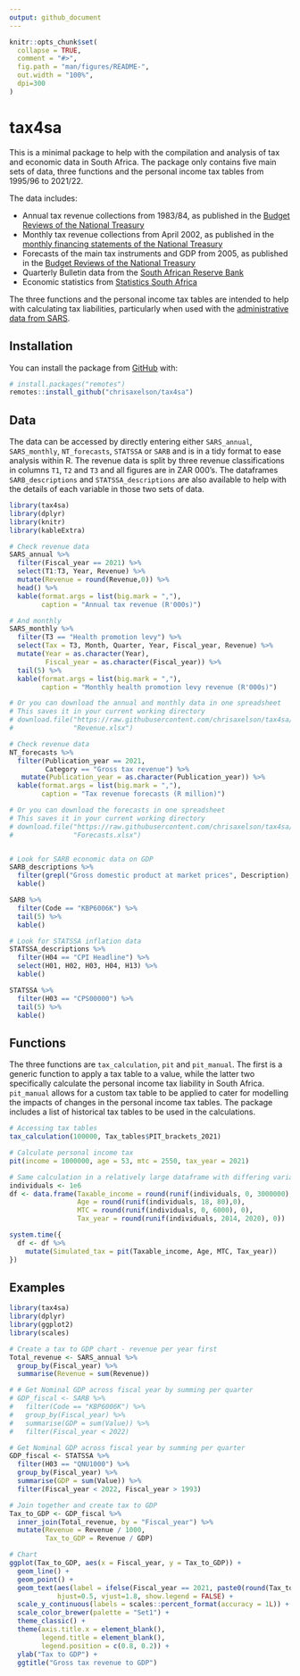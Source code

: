 ```yaml
---
output: github_document
---
```


<!-- README.md is generated from README.Rmd. Please edit that file -->

```r
knitr::opts_chunk$set(
  collapse = TRUE,
  comment = "#>",
  fig.path = "man/figures/README-",
  out.width = "100%",
  dpi=300
)
```

# tax4sa

<!-- badges: start -->

<!-- badges: end -->

This is a minimal package to help with the compilation and analysis of tax and economic data in South Africa. The package only contains five main sets of data, three functions and the personal income tax tables from 1995/96 to 2021/22.

The data includes:

-   Annual tax revenue collections from 1983/84, as published in the [Budget Reviews of the National Treasury](http://www.treasury.gov.za/documents/national%20budget/default.aspx)
-   Monthly tax revenue collections from April 2002, as published in the [monthly financing statements of the National Treasury](http://www.treasury.gov.za/comm_media/press/monthly/default.aspx)
-   Forecasts of the main tax instruments and GDP from 2005, as published in the [Budget Reviews of the National Treasury](http://www.treasury.gov.za/documents/national%20budget/default.aspx)
-   Quarterly Bulletin data from the [South African Reserve Bank](https://www.resbank.co.za/en/home/publications/quarterly-bulletin1/download-information-from-xlsx-data-files)
-   Economic statistics from [Statistics South Africa](http://www.statssa.gov.za/?page_id=1847)

The three functions and the personal income tax tables are intended to help with calculating tax liabilities, particularly when used with the [administrative data from SARS](https://sa-tied.wider.unu.edu/sites/default/files/pdf/SATIED_WP36_Ebrahim_Axelson_March_2019.pdf).

## Installation

You can install the package from [GitHub](https://github.com/) with:

``` r
# install.packages("remotes")
remotes::install_github("chrisaxelson/tax4sa")
```

## Data

The data can be accessed by directly entering either `SARS_annual`, `SARS_monthly`, `NT_forecasts`, `STATSSA` or `SARB` and is in a tidy format to ease analysis within R. The revenue data is split by three revenue classifications in columns `T1`, `T2` and `T3` and all figures are in ZAR 000's. The dataframes `SARB_descriptions` and `STATSSA_descriptions` are also available to help with the details of each variable in those two sets of data.

```r
library(tax4sa)
library(dplyr)
library(knitr)
library(kableExtra)

# Check revenue data
SARS_annual %>% 
  filter(Fiscal_year == 2021) %>%  
  select(T1:T3, Year, Revenue) %>% 
  mutate(Revenue = round(Revenue,0)) %>% 
  head() %>% 
  kable(format.args = list(big.mark = ","), 
        caption = "Annual tax revenue (R'000s)")

# And monthly
SARS_monthly %>% 
  filter(T3 == "Health promotion levy") %>% 
  select(Tax = T3, Month, Quarter, Year, Fiscal_year, Revenue) %>% 
  mutate(Year = as.character(Year),
         Fiscal_year = as.character(Fiscal_year)) %>% 
  tail(5) %>% 
  kable(format.args = list(big.mark = ","),
        caption = "Monthly health promotion levy revenue (R'000s)") 

# Or you can download the annual and monthly data in one spreadsheet
# This saves it in your current working directory
# download.file("https://raw.githubusercontent.com/chrisaxelson/tax4sa/master/data-raw/SARS/Revenue.xlsx",
#               "Revenue.xlsx")

# Check revenue data
NT_forecasts %>% 
  filter(Publication_year == 2021,
         Category == "Gross tax revenue") %>% 
   mutate(Publication_year = as.character(Publication_year)) %>% 
  kable(format.args = list(big.mark = ","), 
        caption = "Tax revenue forecasts (R million)")

# Or you can download the forecasts in one spreadsheet
# This saves it in your current working directory
# download.file("https://raw.githubusercontent.com/chrisaxelson/tax4sa/master/data-raw/SARS/Forecasts.xlsx",
#               "Forecasts.xlsx")


# Look for SARB economic data on GDP
SARB_descriptions %>% 
  filter(grepl("Gross domestic product at market prices", Description), Frequency == "K1") %>%
  kable()

SARB %>% 
  filter(Code == "KBP6006K") %>% 
  tail(5) %>% 
  kable()

# Look for STATSSA inflation data
STATSSA_descriptions %>% 
  filter(H04 == "CPI Headline") %>%
  select(H01, H02, H03, H04, H13) %>% 
  kable()

STATSSA %>% 
  filter(H03 == "CPS00000") %>% 
  tail(5) %>% 
  kable()


```

## Functions

The three functions are `tax_calculation`, `pit` and `pit_manual`. The first is a generic function to apply a tax table to a value, while the latter two specifically calculate the personal income tax liability in South Africa. `pit_manual` allows for a custom tax table to be applied to cater for modelling the impacts of changes in the personal income tax tables. The package includes a list of historical tax tables to be used in the calculations.

```r
# Accessing tax tables
tax_calculation(100000, Tax_tables$PIT_brackets_2021)

# Calculate personal income tax
pit(income = 1000000, age = 53, mtc = 2550, tax_year = 2021)

# Same calculation in a relatively large dataframe with differing variables
individuals <- 1e6
df <- data.frame(Taxable_income = round(runif(individuals, 0, 3000000),0),
                 Age = round(runif(individuals, 18, 80),0),
                 MTC = round(runif(individuals, 0, 6000), 0),
                 Tax_year = round(runif(individuals, 2014, 2020), 0))

system.time({
  df <- df %>% 
    mutate(Simulated_tax = pit(Taxable_income, Age, MTC, Tax_year))
})
```

## Examples

```r
library(tax4sa)
library(dplyr)
library(ggplot2)
library(scales)

# Create a tax to GDP chart - revenue per year first
Total_revenue <- SARS_annual %>% 
  group_by(Fiscal_year) %>% 
  summarise(Revenue = sum(Revenue))

# # Get Nominal GDP across fiscal year by summing per quarter
# GDP_fiscal <- SARB %>% 
#   filter(Code == "KBP6006K") %>% 
#   group_by(Fiscal_year) %>% 
#   summarise(GDP = sum(Value)) %>% 
#   filter(Fiscal_year < 2022)

# Get Nominal GDP across fiscal year by summing per quarter
GDP_fiscal <- STATSSA %>% 
  filter(H03 == "QNU1000") %>% 
  group_by(Fiscal_year) %>% 
  summarise(GDP = sum(Value)) %>% 
  filter(Fiscal_year < 2022, Fiscal_year > 1993)

# Join together and create tax to GDP
Tax_to_GDP <- GDP_fiscal %>% 
  inner_join(Total_revenue, by = "Fiscal_year") %>% 
  mutate(Revenue = Revenue / 1000,
         Tax_to_GDP = Revenue / GDP)

# Chart
ggplot(Tax_to_GDP, aes(x = Fiscal_year, y = Tax_to_GDP)) +
  geom_line() + 
  geom_point() +
  geom_text(aes(label = ifelse(Fiscal_year == 2021, paste0(round(Tax_to_GDP,3) * 100, "%"),'')),
            hjust=0.5, vjust=1.8, show.legend = FALSE) +
  scale_y_continuous(labels = scales::percent_format(accuracy = 1L)) +
  scale_color_brewer(palette = "Set1") +
  theme_classic() +
  theme(axis.title.x = element_blank(),
        legend.title = element_blank(),
        legend.position = c(0.8, 0.2)) +
  ylab("Tax to GDP") +
  ggtitle("Gross tax revenue to GDP")
  
```

<!-- ```{r cpi, message = FALSE} -->

<!-- # Get headline CPI index and check growth -->

<!-- CPI <- STATSSA %>%  -->

<!--   filter(Code == "CPS00000") %>%  -->

<!--   mutate(Value = as.numeric(Value),  -->

<!--          Change = Value / lag(Value, n = 12) - 1) -->

<!-- # Chart -->

<!-- ggplot(CPI, aes(x = Fiscal_year, y = Tax_to_GDP)) + -->

<!--   geom_line(color = "darkblue") +  -->

<!--   geom_point(color = "darkblue") + -->

<!--   scale_y_continuous(labels = scales::percent_format(accuracy = 1L)) + -->

<!--   theme_minimal() + -->

<!--   theme(axis.title.x = element_blank()) + -->

<!--   ylab("Tax to GDP") + -->

<!--   ggtitle("Total tax revenue to GDP") -->

<!-- ``` -->
